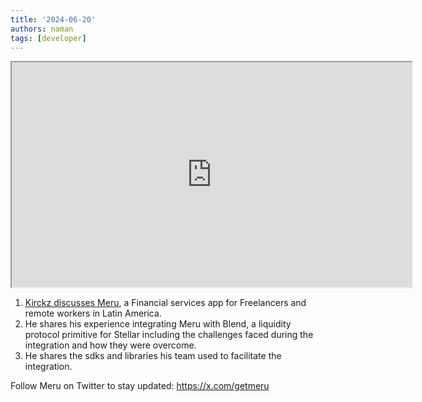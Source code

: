 ```yaml
---
title: '2024-06-20'
authors: naman
tags: [developer]
---
```


<iframe
  src="https://drive.google.com/file/d/1nrEQdhiTH4wsQVgaiOO0RcmD-AS-5S2v/preview"
  width="640"
  height="360"
  allow="autoplay"
></iframe>

1. [Kirckz discusses Meru](https://docs.google.com/presentation/d/1Fu4AkB0mrvOkK6UDFJHgKwCV-Ul4JRF-xPqTYJ3CQqw), a Financial services app for Freelancers and remote workers in Latin America.
2. He shares his experience integrating Meru with Blend, a liquidity protocol primitive for Stellar including the challenges faced during the integration and how they were overcome.
3. He shares the sdks and libraries his team used to facilitate the integration.

Follow Meru on Twitter to stay updated: https://x.com/getmeru
